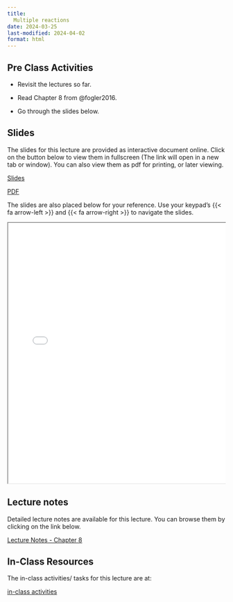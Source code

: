 ```yaml
---
title: 
  Multiple reactions
date: 2024-03-25
last-modified: 2024-04-02
format: html
---
```


## Pre Class Activities

- Revisit the lectures so far. 

- Read Chapter 8 from @fogler2016.

- Go through the slides below. 


<!--
:::{.grid}
::: {.g-col-5}

[pre-class activities](../../notes/06-multiple-reactions/pre-class-activities.qmd){.btn .btn-success .btn-lg role="button"}

:::
:::
-->

## Slides

The slides for this lecture are provided as interactive document online. Click
on the button below to view them in fullscreen (The link will open in a new tab
or window). You can also view them as pdf for printing, or later viewing.  

:::{.grid}
::: {.g-col-1}
[Slides](../../slides/06-multiple-reactions/index.qmd){target="_blank" .btn .btn-success .btn-lg role="button"}

:::

::: {.g-col-1}
[PDF](../../slides/06-multiple-reactions/06-multiple-reactions.pdf){target="_blank" .btn .btn-info .btn-lg role="button"}

:::
:::

The slides are also placed below for your reference. Use your keypad's
{{< fa arrow-left >}} and {{< fa arrow-right >}} to navigate the slides.

::: {.container style="position: relative;overflow: hidden;width:
100%;min-height:600px;"}
<iframe src="../../slides/06-multiple-reactions/"
style="position=absolute;top: 0;left: 0;bottom: 0;right: 0;width:
100%;min-height:600px;"></iframe>
:::

<!--
## Videos

::: {.panel-tabset}
## Overview of chemical reaction engineering
{{< video https://www.youtube.com/embed/e3H5DPYlOF8 >}}

:::
-->

## Lecture notes

Detailed lecture notes are available for this lecture. 
You can browse them by
clicking on the link below. 

:::{.grid}
::: {.g-col-5}
[Lecture Notes - Chapter 8](../../notes/06-multiple-reactions/Ranjeet_Notes_Fogler_Chapter 08 - Multiple Reactions.pdf){.btn .btn-success .btn-lg role="button"}

:::
:::


## In-Class Resources

The in-class activities/ tasks for this lecture are at:

:::{.grid}
::: {.g-col-5}

[in-class activities](../../notes/06-multiple-reactions/in-class-activities.qmd){.btn .btn-success .btn-lg role="button"}

:::
:::


